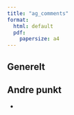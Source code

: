 ```yaml
---
title: "ag_comments"
format:
  html: default
  pdf:
    papersize: a4
---
```


## Generelt


## Andre punkt

- 
